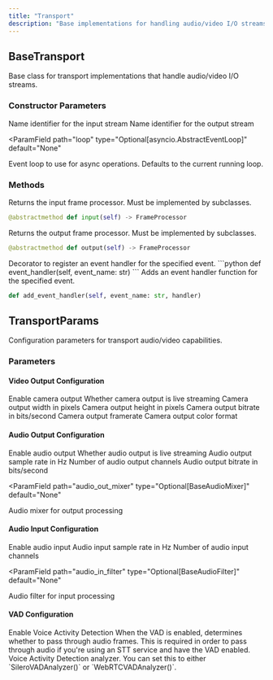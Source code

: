 ```yaml
---
title: "Transport"
description: "Base implementations for handling audio/video I/O streams"
---
```


## BaseTransport

<ResponseField name="BaseTransport" type="base class">
  Base class for transport implementations that handle audio/video I/O streams.
</ResponseField>

### Constructor Parameters

<ParamField path="input_name" type="Optional[str]" default="None">
  Name identifier for the input stream
</ParamField>

<ParamField path="output_name" type="Optional[str]" default="None">
  Name identifier for the output stream
</ParamField>

<ParamField
  path="loop"
  type="Optional[asyncio.AbstractEventLoop]"
  default="None"
>
  Event loop to use for async operations. Defaults to the current running loop.
</ParamField>

### Methods

<ResponseField name="input" type="method">
  Returns the input frame processor. Must be implemented by subclasses.

```python
@abstractmethod def input(self) -> FrameProcessor
```

</ResponseField>

<ResponseField name="output" type="method">
  Returns the output frame processor. Must be implemented by subclasses.

```python
@abstractmethod def output(self) -> FrameProcessor
```

</ResponseField>

<ResponseField name="event_handler" type="decorator">
  Decorator to register an event handler for the specified event. ```python def
  event_handler(self, event_name: str) ```
</ResponseField>

<ResponseField name="add_event_handler" type="method">
  Adds an event handler function for the specified event.

```python
def add_event_handler(self, event_name: str, handler)
```

</ResponseField>

## TransportParams

<ResponseField name="TransportParams" type="class">
  Configuration parameters for transport audio/video capabilities.
</ResponseField>

### Parameters

#### Video Output Configuration

<ParamField path="camera_out_enabled" type="bool" default="False">
  Enable camera output
</ParamField>

<ParamField path="camera_out_is_live" type="bool" default="False">
  Whether camera output is live streaming
</ParamField>

<ParamField path="camera_out_width" type="int" default="1024">
  Camera output width in pixels
</ParamField>

<ParamField path="camera_out_height" type="int" default="768">
  Camera output height in pixels
</ParamField>

<ParamField path="camera_out_bitrate" type="int" default="800000">
  Camera output bitrate in bits/second
</ParamField>

<ParamField path="camera_out_framerate" type="int" default="30">
  Camera output framerate
</ParamField>

<ParamField path="camera_out_color_format" type="str" default="RGB">
  Camera output color format
</ParamField>

#### Audio Output Configuration

<ParamField path="audio_out_enabled" type="bool" default="False">
  Enable audio output
</ParamField>

<ParamField path="audio_out_is_live" type="bool" default="False">
  Whether audio output is live streaming
</ParamField>

<ParamField path="audio_out_sample_rate" type="int" default="None">
  Audio output sample rate in Hz
</ParamField>

<ParamField path="audio_out_channels" type="int" default="1">
  Number of audio output channels
</ParamField>

<ParamField path="audio_out_bitrate" type="int" default="96000">
  Audio output bitrate in bits/second
</ParamField>

<ParamField
  path="audio_out_mixer"
  type="Optional[BaseAudioMixer]"
  default="None"
>
  Audio mixer for output processing
</ParamField>

#### Audio Input Configuration

<ParamField path="audio_in_enabled" type="bool" default="False">
  Enable audio input
</ParamField>

<ParamField path="audio_in_sample_rate" type="int" default="None">
  Audio input sample rate in Hz
</ParamField>

<ParamField path="audio_in_channels" type="int" default="1">
  Number of audio input channels
</ParamField>

<ParamField
  path="audio_in_filter"
  type="Optional[BaseAudioFilter]"
  default="None"
>
  Audio filter for input processing
</ParamField>

#### VAD Configuration

<ParamField path="vad_enabled" type="bool" default="False">
  Enable Voice Activity Detection
</ParamField>

<ParamField path="vad_audio_passthrough" type="bool" default="False">
  When the VAD is enabled, determines whether to pass through audio frames. This
  is required in order to pass through audio if you're using an STT service and
  have the VAD enabled.
</ParamField>

<ParamField path="vad_analyzer" type="Optional[VADAnalyzer]" default="None">
  Voice Activity Detection analyzer. You can set this to either
  `SileroVADAnalyzer()` or `WebRTCVADAnalyzer()`.
</ParamField>

